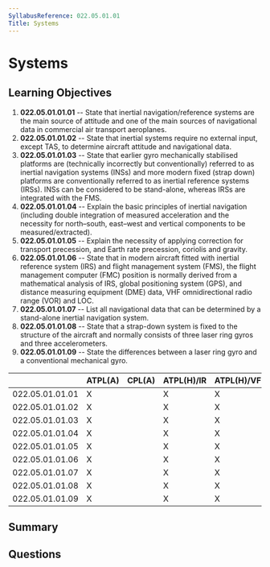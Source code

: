 ```yaml
---
SyllabusReference: 022.05.01.01
Title: Systems
---
```


# Systems

## Learning Objectives

1. **022.05.01.01.01** -- State that inertial navigation/reference systems are the
   main source of attitude and one of the main sources of navigational data in
   commercial air transport aeroplanes.
2. **022.05.01.01.02** -- State that inertial systems require no external input,
   except TAS, to determine aircraft attitude and navigational data.
3. **022.05.01.01.03** -- State that earlier gyro mechanically stabilised
   platforms are (technically incorrectly but conventionally) referred to as
   inertial navigation systems (INSs) and more modern fixed (strap down)
   platforms are conventionally referred to as inertial reference systems
   (IRSs). INSs can be considered to be stand-alone, whereas IRSs are integrated
   with the FMS.
4. **022.05.01.01.04** -- Explain the basic principles of inertial navigation
   (including double integration of measured acceleration and the necessity for
   north–south, east–west and vertical components to be measured/extracted).
5. **022.05.01.01.05** -- Explain the necessity of applying correction for
   transport precession, and Earth rate precession, coriolis and gravity.
6. **022.05.01.01.06** -- State that in modern aircraft fitted with inertial
   reference system (IRS) and flight management system (FMS), the flight
   management computer (FMC) position is normally derived from a mathematical
   analysis of IRS, global positioning system (GPS), and distance measuring
   equipment (DME) data, VHF omnidirectional radio range (VOR) and LOC.
7. **022.05.01.01.07** -- List all navigational data that can be determined by a
   stand-alone inertial navigation system.
8. **022.05.01.01.08** -- State that a strap-down system is fixed to the structure
   of the aircraft and normally consists of three laser ring gyros and three
   accelerometers.
9. **022.05.01.01.09** -- State the differences between a laser ring gyro and a
   conventional mechanical gyro.

|                 | ATPL(A) | CPL(A) | ATPL(H)/IR | ATPL(H)/VFR | CPL(H) | IR  | CBIR(A) |
| --------------- | ------- | ------ | ---------- | ----------- | ------ | --- | ------- |
| 022.05.01.01.01 | X       |        | X          | X           |        |     |         |
| 022.05.01.01.02 | X       |        | X          | X           |        |     |         |
| 022.05.01.01.03 | X       |        | X          | X           |        |     |         |
| 022.05.01.01.04 | X       |        | X          | X           |        |     |         |
| 022.05.01.01.05 | X       |        | X          | X           |        |     |         |
| 022.05.01.01.06 | X       |        | X          | X           |        |     |         |
| 022.05.01.01.07 | X       |        | X          | X           |        |     |         |
| 022.05.01.01.08 | X       |        | X          | X           |        |     |         |
| 022.05.01.01.09 | X       |        | X          | X           |        |     |         |

## Summary

## Questions

